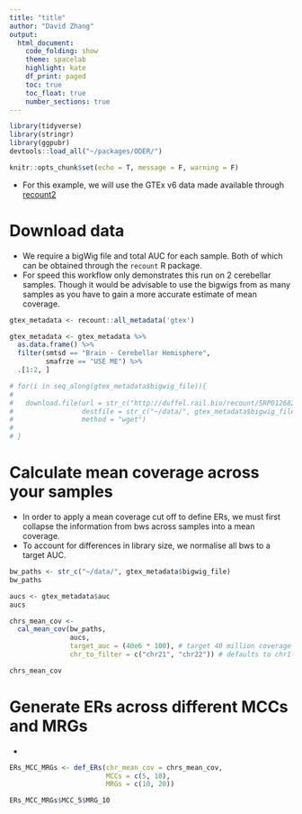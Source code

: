 ```yaml
---
title: "title"
author: "David Zhang"
output: 
  html_document:
    code_folding: show
    theme: spacelab
    highlight: kate
    df_print: paged
    toc: true
    toc_float: true
    number_sections: true
---
```


```r

library(tidyverse)
library(stringr)
library(ggpubr)
devtools::load_all("~/packages/ODER/")

knitr::opts_chunk$set(echo = T, message = F, warning = F)

```

- For this example, we will use the GTEx v6 data made available through [recount2](https://jhubiostatistics.shinyapps.io/recount/)

# Download data

- We require a bigWig file and total AUC for each sample. Both of which can be obtained through the `recount` R package.
- For speed this workflow only demonstrates this run on 2 cerebellar samples. Though it would be advisable to use the bigwigs from as many samples as you have to gain a more accurate estimate of mean coverage. 

```r

gtex_metadata <- recount::all_metadata('gtex') 

gtex_metadata <- gtex_metadata %>% 
  as.data.frame() %>% 
  filter(smtsd == "Brain - Cerebellar Hemisphere", 
         smafrze == "USE ME") %>% 
  .[1:2, ]

# for(i in seq_along(gtex_metadata$bigwig_file)){
#   
#   download.file(url = str_c("http://duffel.rail.bio/recount/SRP012682/bw/", gtex_metadata$bigwig_file[i]), 
#                 destfile = str_c("~/data/", gtex_metadata$bigwig_file[i]), 
#                 method = "wget")
#   
# }

```

# Calculate mean coverage across your samples

- In order to apply a mean coverage cut off to define ERs, we must first collapse the information from bws across samples into a mean coverage. 
- To account for differences in library size, we normalise all bws to a target AUC. 

```r

bw_paths <- str_c("~/data/", gtex_metadata$bigwig_file)
bw_paths

aucs <- gtex_metadata$auc
aucs

chrs_mean_cov <- 
  cal_mean_cov(bw_paths, 
               aucs, 
               target_auc = (40e6 * 100), # target 40 million coverage with 100 bp length reads
               chr_to_filter = c("chr21", "chr22")) # defaults to chr1-22, chrX, chrY, chrM

chrs_mean_cov

```

# Generate ERs across different MCCs and MRGs

- 

```r

ERs_MCC_MRGs <- def_ERs(chr_mean_cov = chrs_mean_cov, 
                        MCCs = c(5, 10), 
                        MRGs = c(10, 20))

ERs_MCC_MRGs$MCC_5$MRG_10

```



